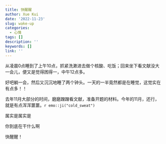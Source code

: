 ```yaml
---
title: 快醒醒
author: Xue Kui
date: '2022-11-23'
slug: wake-up
categories:
  - 心情
tags: []
description: ''
keywords: []
link: ''
---
```


从凌晨0点睡到了上午10点，抓紧洗漱进去做个核酸、吃饭；回来坐下看文献没大一会儿，便又是觉得困得一，中午12点多。

好吧躺一会，然后又沉沉地睡了两个钟头。一天的一半竟然都是在睡觉，这觉实在有点多！！

去年11月大部分的时间，磨磨蹭蹭看文献，准备开题的材料。今年的11月，还行，就是有点浑浑噩噩。`r emo::ji("cold_sweat")`

属实是属实是

你到底在干什么啊

快醒醒！












